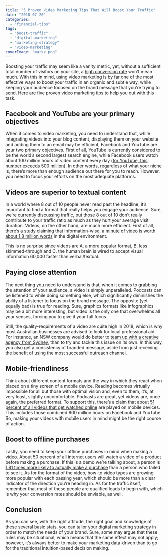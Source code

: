 ```yaml
---
title: "5 Proven Video Marketing Tips That Will Boost Your Traffic"
date: "2018-07-20"
categories: 
  - "financial-tips"
tags: 
  - "boost-traffic"
  - "digital-marketing"
  - "marketing-strategy"
  - "video-marketing"
coverImage: "markz.png"
---
```


Boosting your traffic may seem like a vanity metric, yet, without a sufficient total number of visitors on your site, a [high conversion rate](https://www.bookmark.com/blog/good-website-design-increases-your-conversions) won’t mean much. With this in mind, using video marketing is by far one of the most effective ways to boost your traffic in an organic and subtle way, while keeping your audience focused on the brand message that you’re trying to send. Here are five proven video marketing tips to help you out with this task.

## Facebook and YouTube are your primary objectives

When it comes to video marketing, you need to understand that, while integrating videos into your blog content, displaying them on your website and adding them to an email may be efficient, Facebook and YouTube are your two primary objectives. First of all, YouTube is currently considered to be the world’s second largest search engine, while Facebook users watch about 100 million hours of video content every day ([for YouTube, this number exceeds 500 million](http://www.businessinsider.com/google-ceo-says-youtube-viewers-watch-hundreds-of-video-hours-a-day-2016-2)). In other words, regardless of what your niche is, there’s more than enough audience out there for you to reach. However, you need to focus your efforts on the most adequate platforms.

## Videos are superior to textual content

In a world where 8 out of 10 people never read past the headline, it’s important to find a format that really helps you engage your audience. Sure, we’re currently discussing traffic, but those 8 out of 10 don’t really contribute to your traffic ratio as much as they hurt your average visit duration. Videos, on the other hand, are much more efficient. First of all, there’s a study claiming that information-wise, a [minute of video is worth about 1.8 million words](http://www.marketwired.com/press-release/a-minute-of-video-is-worth-18-million-words-according-to-forrester-research-1900666.htm) in the digital environment. 

This is no surprise since videos are A\. a more popular format, B\. less skimmed-through and C\. the human brain is wired to accept visual information 60,000 faster than verbal/textual.

## Paying close attention

The next thing you need to understand is that, when it comes to grabbing the attention of your audience, a video is simply unparalleled. Podcasts can be listened to while doing something else, which significantly diminishes the ability of a listener to focus on the brand message. The opposite (yet equally bad) is true for reading. Sure, graphics formats like infographics may be a bit more interesting, but video is the only one that overwhelms all your senses, forcing you to give it your full focus.

Still, the quality-requirements of a video are quite high in 2018, which is why most Australian businesses are advised to look for local professional aid. For instance, an NSW company would do better to [team up with a creative agency from Sydney](http://toastcreative.com.au), than to try and tackle this issue on its own. In this way, you also get a consistency of branded message, aside from just receiving the benefit of using the most successful outreach channel.

## Mobile-friendliness

Think about different content formats and the way in which they react when placed on a tiny screen of a mobile device. Reading becomes virtually impossible for all but those with optimal vision and, even to them, it’s, at very least, slightly uncomfortable. Podcasts are great, yet videos are, once again, the preferred format. To support this, there’s a claim that about [51 percent of all videos that get watched online](https://www.slideshare.net/AdelieStudios/the-top-17-video-marketing-statistics-for-2017) are played on mobile devices. This includes those combined 600 million hours on Facebook and YouTube. So, making your videos with mobile users in mind might be the right course of action.

## Boost to offline purchases

Lastly, you need to keep your offline purchases in mind when making a video. About 50 percent of all internet users will watch a video of a product before making a purchase. If this is a demo we’re talking about, a person is [1.81 times more likely to actually make a purchase](https://theblog.adobe.com/seo-for-success-in-video-marketing/) than a person who failed to see it. As for the format of the video, how-to video types are growing more popular with each passing year, which should be more than a clear indicator of the direction you’re heading in. As for the traffic itself, remember that most of these people are qualified leads to begin with, which is why your conversion rates should be enviable, as well.

## Conclusion

As you can see, with the right attitude, the right goal and knowledge of these several basic stats, you can tailor your digital marketing strategy in order to match the needs of your brand. Sure, some may argue that these rules may be situational, which means that the same effect may not apply; however, it’s always better to make your marketing data-driven than to go for the traditional intuition-based decision making.
